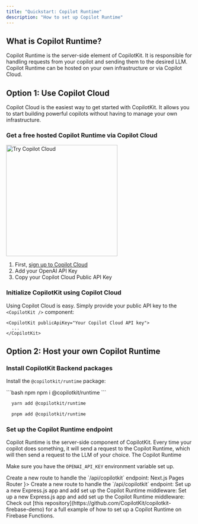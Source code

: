 ```yaml
---
title: "Quickstart: Copilot Runtime"
description: "How to set up Copilot Runtime"
---
```



## What is Copilot Runtime?

Copilot Runtime is the server-side element of CopilotKit. It is responsible for handling requests from your copilot and sending them to the desired LLM. Copilot Runtime can be hosted on your own infrastructure or via Copilot Cloud.

## Option 1: Use Copilot Cloud

Copilot Cloud is the easiest way to get started with CopilotKit. It allows you to start building powerful copilots without having to manage your own infrastructure.

### Get a free hosted Copilot Runtime via Copilot Cloud

<a href="https://go.copilotkit.ai/cloud">
  <img src="https://github.com/CopilotKit/CopilotKit/assets/131273140/7f6159ad-d86b-4f38-9219-88312800a7f7" alt="Try Copilot Cloud" width="300"/>
</a>

1. First, <a href="https://go.copilotkit.ai/cloud">sign up to Copilot Cloud</a>
2. Add your OpenAI API Key
3. Copy your Copilot Cloud Public API Key

### Initialize CopilotKit using Copilot Cloud

Using Copilot Cloud is easy. Simply provide your public API key to the `<CopilotKit />` component:

```tsx
<CopilotKit publicApiKey="Your Copilot Cloud API key">
  ...
</CopilotKit>
```

## Option 2: Host your own Copilot Runtime

### Install CopilotKit Backend packages

Install the `@copilotkit/runtime` package:

<CodeGroup>
```bash npm
  npm i @copilotkit/runtime
```

```bash yarn
  yarn add @copilotkit/runtime
```

```bash pnpm
  pnpm add @copilotkit/runtime
```
</CodeGroup>

### Set up the Copilot Runtime endpoint

Copilot Runtime is the server-side component of CopilotKit. Every time your copilot does something, it will send a request to the Copilot Runtime, which will then send a request to the LLM of your choice. The Copilot Runtime 

<Note>Make sure you have the `OPENAI_API_KEY` environment variable set up.</Note>

<Tabs>
  <Tab title="Next.js API Router">
    Create a new route to handle the `/api/copilotkit` endpoint:
    <NextJSAppRouterExample />
  </Tab>
  <Tab title={
    <>Next.js Pages Router</>
  }>
    Create a new route to handle the `/api/copilotkit` endpoint:
    <NextJSPagesRouterExample />
  </Tab>
  <Tab title="Node.js (Express)">
    Set up a new Express.js app and add set up the Copilot Runtime middleware:
    <NodeExpressExample />
  </Tab>
  <Tab title="Node.js (http)">
    Set up a new Express.js app and add set up the Copilot Runtime middleware:
    <NodeExpressExample />
  </Tab>
  <Tab title="Firebase Functions">
    Check out [this repository](https://github.com/CopilotKit/copilotkit-firebase-demo) for a full example of how to set up a Copilot Runtime on Firebase Functions.
  </Tab>
</Tabs>
